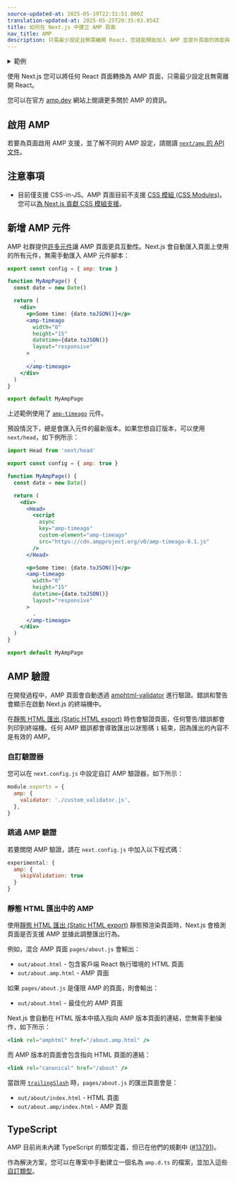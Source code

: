 ```yaml
---
source-updated-at: 2025-05-19T22:31:51.000Z
translation-updated-at: 2025-05-25T20:35:03.854Z
title: 如何在 Next.js 中建立 AMP 頁面
nav_title: AMP
description: 只需最少設定且無需離開 React，您就能開始加入 AMP 並提升頁面的效能與速度。
---
```


<details>
  <summary>範例</summary>

- [AMP](https://github.com/vercel/next.js/tree/canary/examples/amp)

</details>

使用 Next.js 您可以將任何 React 頁面轉換為 AMP 頁面，只需最少設定且無需離開 React。

您可以在官方 [amp.dev](https://amp.dev/) 網站上閱讀更多關於 AMP 的資訊。

## 啟用 AMP

若要為頁面啟用 AMP 支援，並了解不同的 AMP 設定，請閱讀 [`next/amp` 的 API 文件](/docs/pages/guides/amp)。

## 注意事項

- 目前僅支援 CSS-in-JS。AMP 頁面目前不支援 [CSS 模組 (CSS Modules)](/docs/app/getting-started/css)。您可以[為 Next.js 貢獻 CSS 模組支援](https://github.com/vercel/next.js/issues/10549)。

## 新增 AMP 元件

AMP 社群提供[許多元件](https://amp.dev/documentation/components/)讓 AMP 頁面更具互動性。Next.js 會自動匯入頁面上使用的所有元件，無需手動匯入 AMP 元件腳本：

```jsx
export const config = { amp: true }

function MyAmpPage() {
  const date = new Date()

  return (
    <div>
      <p>Some time: {date.toJSON()}</p>
      <amp-timeago
        width="0"
        height="15"
        datetime={date.toJSON()}
        layout="responsive"
      >
        .
      </amp-timeago>
    </div>
  )
}

export default MyAmpPage
```

上述範例使用了 [`amp-timeago`](https://amp.dev/documentation/components/amp-timeago/?format=websites) 元件。

預設情況下，總是會匯入元件的最新版本。如果您想自訂版本，可以使用 `next/head`，如下例所示：

```jsx
import Head from 'next/head'

export const config = { amp: true }

function MyAmpPage() {
  const date = new Date()

  return (
    <div>
      <Head>
        <script
          async
          key="amp-timeago"
          custom-element="amp-timeago"
          src="https://cdn.ampproject.org/v0/amp-timeago-0.1.js"
        />
      </Head>

      <p>Some time: {date.toJSON()}</p>
      <amp-timeago
        width="0"
        height="15"
        datetime={date.toJSON()}
        layout="responsive"
      >
        .
      </amp-timeago>
    </div>
  )
}

export default MyAmpPage
```

## AMP 驗證

在開發過程中，AMP 頁面會自動透過 [amphtml-validator](https://www.npmjs.com/package/amphtml-validator) 進行驗證。錯誤和警告會顯示在啟動 Next.js 的終端機中。

在[靜態 HTML 匯出 (Static HTML export)](/docs/pages/guides/static-exports) 時也會驗證頁面，任何警告/錯誤都會列印到終端機。任何 AMP 錯誤都會導致匯出以狀態碼 `1` 結束，因為匯出的內容不是有效的 AMP。

### 自訂驗證器

您可以在 `next.config.js` 中設定自訂 AMP 驗證器，如下所示：

```js
module.exports = {
  amp: {
    validator: './custom_validator.js',
  },
}
```

### 跳過 AMP 驗證

若要關閉 AMP 驗證，請在 `next.config.js` 中加入以下程式碼：

```js
experimental: {
  amp: {
    skipValidation: true
  }
}
```

### 靜態 HTML 匯出中的 AMP

使用[靜態 HTML 匯出 (Static HTML export)](/docs/pages/guides/static-exports) 靜態預渲染頁面時，Next.js 會檢測頁面是否支援 AMP 並據此調整匯出行為。

例如，混合 AMP 頁面 `pages/about.js` 會輸出：

- `out/about.html` - 包含客戶端 React 執行環境的 HTML 頁面
- `out/about.amp.html` - AMP 頁面

如果 `pages/about.js` 是僅限 AMP 的頁面，則會輸出：

- `out/about.html` - 最佳化的 AMP 頁面

Next.js 會自動在 HTML 版本中插入指向 AMP 版本頁面的連結，您無需手動操作，如下所示：

```jsx
<link rel="amphtml" href="/about.amp.html" />
```

而 AMP 版本的頁面會包含指向 HTML 頁面的連結：

```jsx
<link rel="canonical" href="/about" />
```

當啟用 [`trailingSlash`](/docs/pages/api-reference/config/next-config-js/trailingSlash) 時，`pages/about.js` 的匯出頁面會是：

- `out/about/index.html` - HTML 頁面
- `out/about.amp/index.html` - AMP 頁面

## TypeScript

AMP 目前尚未內建 TypeScript 的類型定義，但已在他們的規劃中 ([#13791](https://github.com/ampproject/amphtml/issues/13791))。

作為解決方案，您可以在專案中手動建立一個名為 `amp.d.ts` 的檔案，並加入這些[自訂類型](https://stackoverflow.com/a/50601125)。